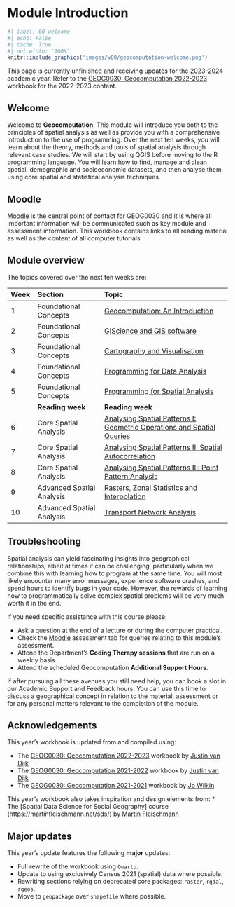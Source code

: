 # Module Introduction { .unnumbered}

```r
#| label: 00-welcome
#| echo: False
#| cache: True
#| out.width: "100%"
knitr::include_graphics('images/w00/geocomputation-welcome.png') 
```

::: {.callout-warning}
This page is currently unfinished and receiving updates for the 2023-2024 academic year. Refer to the [GEOG0030: Geocomputation 2022-2023](https://jtvandijk.github.io/GEOG0030_20222023/) workbook for the 2022-2023 content.
:::

## Welcome { .unnumbered}
Welcome to **Geocomputation**. This module will introduce you both to the principles of spatial analysis as well as provide you with a comprehensive introduction to the use of programming. Over the next ten weeks, you will learn about the theory, methods and tools of spatial analysis through relevant case studies. We will start by using QGIS before moving to the R programming language. You will learn how to find, manage and clean spatial, demographic and socioeconomic datasets, and then analyse them using core spatial and statistical analysis techniques. 

## Moodle { .unnumbered}
[Moodle](https://moodle.ucl.ac.uk/) is the central point of contact for GEOG0030 and it is where all important information will be communicated such as key module and assessment information. This workbook contains links to all reading material as well as the content of all computer tutorials

## Module overview { .unnumbered}
The topics covered over the next ten weeks are:

| Week | Section  | Topic |
| :--- |:---------|:------------------ |
| 1    | Foundational Concepts | [Geocomputation: An Introduction]({{< var urls.w01 >}}) |
| 2    | Foundational Concepts | [GIScience and GIS software]({{< var urls.w02 >}}) | 
| 3    | Foundational Concepts | [Cartography and Visualisation]({{< var urls.w03 >}}) | 
| 4    | Foundational Concepts | [Programming for Data Analysis]({{< var urls.w04 >}}) |
| 5    | Foundational Concepts | [Programming for Spatial Analysis]({{< var urls.w05 >}}) |
|      | **Reading week** | **Reading week** |
| 6    | Core Spatial Analysis | [Analysing Spatial Patterns I: Geometric Operations and Spatial Queries]({{< var urls.w06 >}})|
| 7    | Core Spatial Analysis | [Analysing Spatial Patterns II: Spatial Autocorrelation]({{< var urls.w07 >}})|
| 8    | Core Spatial Analysis | [Analysing Spatial Patterns III: Point Pattern Analysis]({{< var urls.w08 >}}) |
| 9    | Advanced Spatial Analysis | [Rasters, Zonal Statistics and Interpolation]({{< var urls.w09 >}}) | 
| 10   | Advanced Spatial Analysis | [Transport Network Analysis]({{< var urls.w10 >}}) | 

## Troubleshooting { .unnumbered}
Spatial analysis can yield fascinating insights into geographical relationships, albeit at times it can be challenging, particularly when we combine this with learning how to program at the same time. You will most likely encounter many error messages, experience software crashes, and spend hours to identify bugs in your code. However, the rewards of learning how to programmatically solve complex spatial problems will be very much worth it in the end.

If you need specific assistance with this course please:

- Ask a question at the end of a lecture or during the computer practical.
- Check the [Moodle](https://moodle.ucl.ac.uk/) assessment tab for queries relating to this module's assessment.
- Attend the Department's **Coding Therapy sessions** that are run on a weekly basis.
- Attend the scheduled Geocomputation **Additional Support Hours**.

If after pursuing all these avenues you still need help, you can book a slot in our Academic Support and Feedback hours. You can use this time to discuss a geographical concept in relation to the material, assessment or for any personal matters relevant to the completion of the module.

## Acknowledgements { .unnumbered}
This year's workbook is updated from and compiled using:

* The [GEOG0030: Geocomputation 2022-2023](https://jtvandijk.github.io/GEOG0030_20222023/) workbook by [Justin van Dijk](https://www.mappingdutchman.com)
* The [GEOG0030: Geocomputation 2021-2022](https://jtvandijk.github.io/GEOG0030_20212022/) workbook by [Justin van Dijk](https://www.mappingdutchman.com)
* The [GEOG0030: Geocomputation 2021-2021](https://jo-wilkin.github.io/GEOG0030/coursebook/index.html) workbook by [Jo Wilkin](https://github.com/jo-wilkin)

This year's workbook also takes inspiration and design elements from:
* The [Spatial Data Science for Social Geography] course (https://martinfleischmann.net/sds/) by [Martin Fleischmann](https://martinfleischmann.net/)

## Major updates { .unnumbered}
::: { .callout-note}
This year's update features the following **major** updates:

* Full rewrite of the workbook using `Quarto`.
* Update to using exclusively Census 2021 (spatial) data where possible.
* Rewriting sections relying on deprecated core packages: `raster`, `rgdal`, `rgeos`.
* Move to `geopackage` over `shapefile` where possible.
:::